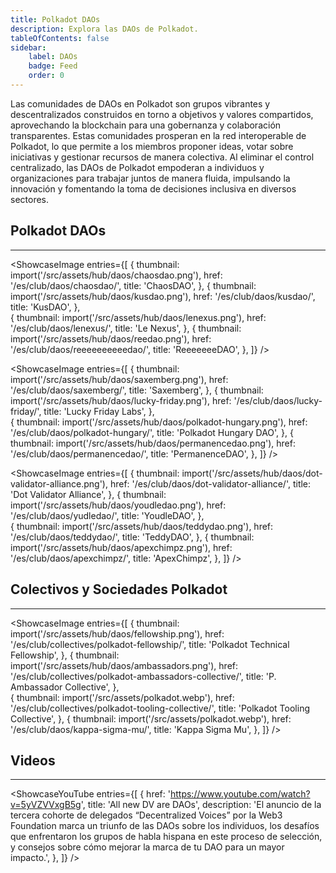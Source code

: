 ```yaml
---
title: Polkadot DAOs
description: Explora las DAOs de Polkadot.
tableOfContents: false
sidebar: 
    label: DAOs
    badge: Feed
    order: 0
---
```



Las comunidades de DAOs en Polkadot son grupos vibrantes y descentralizados construidos en torno a objetivos y valores compartidos, aprovechando la blockchain para una gobernanza y colaboración transparentes. Estas comunidades prosperan en la red interoperable de Polkadot, lo que permite a los miembros proponer ideas, votar sobre iniciativas y gestionar recursos de manera colectiva. Al eliminar el control centralizado, las DAOs de Polkadot empoderan a individuos y organizaciones para trabajar juntos de manera fluida, impulsando la innovación y fomentando la toma de decisiones inclusiva en diversos sectores.

## Polkadot DAOs
----------------
<ShowcaseImage
  entries={[
        {
      thumbnail: import('/src/assets/hub/daos/chaosdao.png'),
      href: '/es/club/daos/chaosdao/',
      title: 'ChaosDAO',
    },
                     {
      thumbnail: import('/src/assets/hub/daos/kusdao.png'),
      href: '/es/club/daos/kusdao/',
      title: 'KusDAO',
      },  
    {
      thumbnail: import('/src/assets/hub/daos/lenexus.png'),
      href: '/es/club/daos/lenexus/',
      title: 'Le Nexus',
      },
              {
      thumbnail: import('/src/assets/hub/daos/reedao.png'),
      href: '/es/club/daos/reeeeeeeeeedao/',
      title: 'ReeeeeeeDAO',
    },
  ]}
/>

<ShowcaseImage
  entries={[
        {
      thumbnail: import('/src/assets/hub/daos/saxemberg.png'),
      href: '/es/club/daos/saxemberg/',
      title: 'Saxemberg',
    },
                     {
      thumbnail: import('/src/assets/hub/daos/lucky-friday.png'),
      href: '/es/club/daos/lucky-friday/',
      title: 'Lucky Friday Labs',
      },  
    {
      thumbnail: import('/src/assets/hub/daos/polkadot-hungary.png'),
      href: '/es/club/daos/polkadot-hungary/',
      title: 'Polkadot Hungary DAO',
      },
            {
      thumbnail: import('/src/assets/hub/daos/permanencedao.png'),
      href: '/es/club/daos/permanencedao/',
      title: 'PermanenceDAO',
    },
  ]}
/>

<ShowcaseImage
  entries={[
              {
      thumbnail: import('/src/assets/hub/daos/dot-validator-alliance.png'),
      href: '/es/club/daos/dot-validator-alliance/',
      title: 'Dot Validator Alliance',
    },
                     {
      thumbnail: import('/src/assets/hub/daos/youdledao.png'),
      href: '/es/club/daos/yudledao/',
      title: 'YoudleDAO',
      },  
    {
      thumbnail: import('/src/assets/hub/daos/teddydao.png'),
      href: '/es/club/daos/teddydao/',
      title: 'TeddyDAO',
      },
              {
      thumbnail: import('/src/assets/hub/daos/apexchimpz.png'),
      href: '/es/club/daos/apexchimpz/',
      title: 'ApexChimpz',
    },
  ]}
/>

## Colectivos y Sociedades Polkadot
----------------
<ShowcaseImage
  entries={[
        {
      thumbnail: import('/src/assets/hub/daos/fellowship.png'),
      href: '/es/club/collectives/polkadot-fellowship/',
      title: 'Polkadot Technical Fellowship',
    },
                     {
      thumbnail: import('/src/assets/hub/daos/ambassadors.png'),
      href: '/es/club/collectives/polkadot-ambassadors-collective/',
      title: 'P. Ambassador Collective',
      },  
    {
      thumbnail: import('/src/assets/polkadot.webp'),
      href: '/es/club/collectives/polkadot-tooling-collective/',
      title: 'Polkadot Tooling Collective',
      },
              {
      thumbnail: import('/src/assets/polkadot.webp'),
      href: '/es/club/daos/kappa-sigma-mu/',
      title: 'Kappa Sigma Mu',
    },
  ]}
/>

## Videos
----------------
<ShowcaseYouTube
  entries={[
    {
      href: 'https://www.youtube.com/watch?v=5yVZVVxgB5g',
      title: 'All new DV are DAOs',
      description: 'El anuncio de la tercera cohorte de delegados “Decentralized Voices” por la Web3 Foundation marca un triunfo de las DAOs sobre los individuos, los desafíos que enfrentaron los grupos de habla hispana en este proceso de selección, y consejos sobre cómo mejorar la marca de tu DAO para un mayor impacto.',
    },
  ]}
/>
